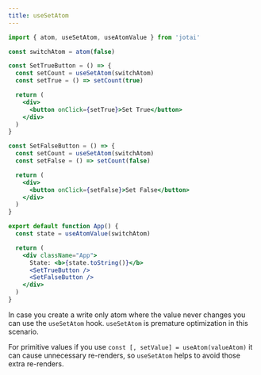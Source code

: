```yaml
---
title: useSetAtom
---
```


```jsx
import { atom, useSetAtom, useAtomValue } from 'jotai'

const switchAtom = atom(false)

const SetTrueButton = () => {
  const setCount = useSetAtom(switchAtom)
  const setTrue = () => setCount(true)

  return (
    <div>
      <button onClick={setTrue}>Set True</button>
    </div>
  )
}

const SetFalseButton = () => {
  const setCount = useSetAtom(switchAtom)
  const setFalse = () => setCount(false)

  return (
    <div>
      <button onClick={setFalse}>Set False</button>
    </div>
  )
}

export default function App() {
  const state = useAtomValue(switchAtom)

  return (
    <div className="App">
      State: <b>{state.toString()}</b>
      <SetTrueButton />
      <SetFalseButton />
    </div>
  )
}
```

In case you create a write only atom where the value never changes you can use the `useSetAtom` hook.
`useSetAtom` is premature optimization in this scenario.

For primitive values if you use `const [, setValue] = useAtom(valueAtom)` it can cause unnecessary re-renders,
so `useSetAtom` helps to avoid those extra re-renders.

<CodeSandbox id="1vvvl7" />
